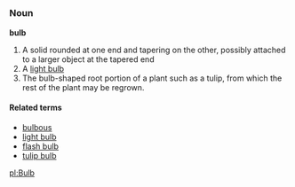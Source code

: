 =={{en}}==

===Noun===
'''bulb'''

# A solid rounded at one end and tapering on the other, possibly attached to a larger object at the tapered end
# A [[light bulb]]
# The bulb-shaped root portion of a plant such as a tulip, from which the rest of the plant may be regrown.

====Related terms====
*[[bulbous]]
*[[light bulb]]
*[[flash bulb]]
*[[tulip bulb]]

[[pl:Bulb]]